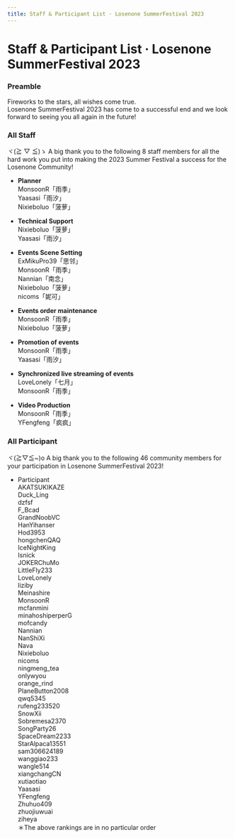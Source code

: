 ```yaml
---
title: Staff & Participant List · Losenone SummerFestival 2023
---
```




# Staff & Participant List · Losenone SummerFestival 2023


### Preamble

Fireworks to the stars, all wishes come true.\
Losenone SummerFestival 2023 has come to a successful end and we look forward to seeing you all again in the future!


### All Staff

<Callout emoji="⚡️">
  ヾ(≧ ▽ ≦)ゝ A big thank you to the following 8 staff members for all the hard work you put into making the 2023 Summer Festival a success for the Losenone Community!
</Callout>

- **Planner**\
MonsoonR「雨季」\
Yaasasi「雨汐」\
Nixieboluo「菠萝」

- **Technical Support**\
Nixieboluo「菠萝」\
Yaasasi「雨汐」

- **Events Scene Setting**\
ExMikuPro39「思邻」\
MonsoonR「雨季」\
Nannian「南念」\
Nixieboluo「菠萝」\
nicoms「妮可」

- **Events order maintenance**\
MonsoonR「雨季」\
Nixieboluo「菠萝」

- **Promotion of events**\
MonsoonR「雨季」\
Yaasasi「雨汐」

- **Synchronized live streaming of events**\
LoveLonely「七月」\
MonsoonR「雨季」

- **Video Production**\
MonsoonR「雨季」\
YFengfeng「疯疯」


### All Participant

<Callout emoji="⚡️">
  ヾ(≧▽≦&#126;)o A big thank you to the following 46 community members for your participation in Losenone SummerFestival 2023!
</Callout>

- Participant\
AKATSUKIKAZE\
Duck&#95;Ling\
dzfsf\
F&#95;Bcad\
GrandNoobVC\
HanYihanser\
Hod3953\
hongchenQAQ\
IceNightKing\
Isnick\
JOKERChuMo\
LittleFly233\
LoveLonely\
liziby\
Meinashire\
MonsoonR\
mcfanmini\
minahoshiperperG\
mofcandy\
Nannian\
NanShiXi\
Nava\
Nixieboluo\
nicoms\
ningmeng&#95;tea\
onlywyou\
orange&#95;rind\
PlaneButton2008\
qwq5345\
rufeng233520\
SnowXii\
Sobremesa2370\
SongParty26\
SpaceDream2233\
StarAlpaca13551\
sam306624189\
wanggiao233\
wangle514\
xiangchangCN\
xutiaotiao\
Yaasasi\
YFengfeng\
Zhuhuo409\
zhuojiuwuai\
ziheya\
＊The above rankings are in no particular order